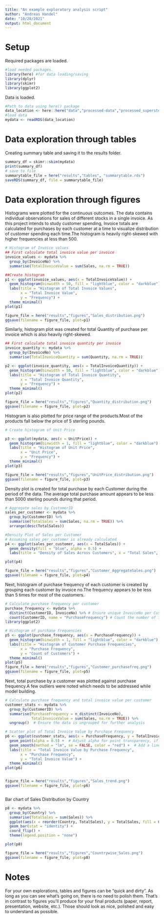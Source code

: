 ---
title: "An example exploratory analysis script"
author: "Andreas Handel"
date: "10/28/2021"
output: html_document
---


# Setup
Required packages are loaded.
```{r}
#load needed packages. 
library(here) #for data loading/saving
library(dplyr)
library(skimr)
library(ggplot2)
```

Data is loaded.

```{r}
#Path to data using here() package
data_location <- here::here("data","processed-data","processed_superstore.rds")
#load data
mydata <- readRDS(data_location)
```

# Data exploration through tables

Creating summary table and saving it to the results folder.

```{r}
summary_df = skimr::skim(mydata)
print(summary_df)
# save to file
summarytable_file = here("results","tables", "summarytable.rds")
saveRDS(summary_df, file = summarytable_file)
```

# Data exploration through figures

Histograms were plotted for the continuous outcomes. The data contains individual observations for sales of different stocks in a single invoice. As this project intends to study customer spending, Invoice totals are calculated for purchases by each customer at a time to visualize distribution of customer spending each time.The histogram is heavily right-skewed with higher frequencies at less than 500.

```{r}
# Histogram of Invoice values
## First calculate total invoice value per invoice
invoice_values <- mydata %>%
  group_by(InvoiceNo) %>%
  summarise(TotalInvoiceValue = sum(Sales, na.rm = TRUE))

##Create histogram
p1 <- ggplot(invoice_values, aes(x = TotalInvoiceValue)) +
  geom_histogram(binwidth = 50, fill = "lightblue", color = "darkblue") + # Adjust binwidth as needed
  labs(title = "Histogram of Total Invoice Values",
       x = "Total Invoice Value", 
       y = "Frequency") +
  theme_minimal()
plot(p1)

figure_file = here("results","figures","Sales_distribution.png")
ggsave(filename = figure_file, plot=p1) 
```

Similarly, histogram plot was created for total Quantity of purchase per invoice which is also heavily right-skewed. 

```{r}
## First calculate total invoice quantity per invoice
invoice_quantity <- mydata %>%
  group_by(InvoiceNo) %>%
  summarise(TotalInvoiceQuantity = sum(Quantity, na.rm = TRUE))

p2 <- ggplot(invoice_quantity, aes(x = TotalInvoiceQuantity)) +
  geom_histogram(binwidth = 50, fill = "lightblue", color = "darkblue") + # Adjust binwidth as needed
  labs(title = "Histogram of Total Invoice Quantity",
       x = "Total Invoice Quantity", 
       y = "Frequency") +
  theme_minimal()
plot(p2)

figure_file = here("results","figures","Quantity_distribution.png")
ggsave(filename = figure_file, plot=p2)
```

Histogram is also plotted for price range of the products.Most of the products fall below the price of 5 sterling pounds.

```{r}
# Create histogram of Unit Price

p3 <- ggplot(mydata, aes(x = UnitPrice)) +
  geom_histogram(binwidth = 1, fill = "lightblue", color = "darkblue") + # Adjust binwidth as needed
  labs(title = "Histogram of Unit Price",
       x = "Unit Price", 
       y = "Frequency") +
  theme_minimal()
plot(p3)

figure_file = here("results","figures","UnitPrice_distribution.png")
ggsave(filename = figure_file, plot=p3)
```

Density plot is created for total purchase by each Customer during the period of the data. The average total purchase amount appears to be less than 5000 sterling pounds during that period.

```{r}
# Aggregate sales by CustomerID
sales_per_customer <- mydata %>%
  group_by(CustomerID) %>%
  summarise(TotalSales = sum(Sales, na.rm = TRUE)) %>%
  arrange(desc(TotalSales))

#Density Plot of Sales per Customer
# Assuming sales_per_customer is already calculated
p4 <- ggplot(sales_per_customer, aes(x = TotalSales)) +
  geom_density(fill = "blue", alpha = 0.5) +
  labs(title = "Density of Sales Across Customers", x = "Total Sales", y = "Density")

plot(p4)

figure_file = here("results","figures","Customer_AggregateSales.png")
ggsave(filename = figure_file, plot=p4)

```

Next, histogram of purchase frequency of each customer is created by grouping each customer by invoice no.The frequency appears to be less than 5 times for most of the customers.

```{r}
# Calculate purchase frequency per customer
purchase_frequency <- mydata %>%
  distinct(CustomerID, InvoiceNo) %>% # Ensure unique InvoiceNo per CustomerID
  count(CustomerID, name = "PurchaseFrequency") # Count the number of invoices per customer
library(ggplot2)

# Histogram of purchase frequencies
p5 <- ggplot(purchase_frequency, aes(x = PurchaseFrequency)) +
  geom_histogram(binwidth = 1, fill = "lightblue", color = "darkblue") + # Adjust binwidth as needed
  labs(title = "Histogram of Customer Purchase Frequencies",
       x = "Purchase Frequency", 
       y = "Count of Customers") +
  theme_minimal()
plot(p5)
figure_file = here("results","figures","Customer_purchasefreq.png")
ggsave(filename = figure_file, plot=p5)

```

Next, total purchase by a customer was plotted against purchase frequency.A few outliers were noted which needs to be addressed while model building. 

```{r}
# Calculate purchase frequency and total invoice value per customer
customer_stats <- mydata %>%
  group_by(CustomerID) %>%
  summarise(PurchaseFrequency = n_distinct(InvoiceNo),
            TotalInvoiceValue = sum(Sales, na.rm = TRUE)) %>%
  ungroup()  # Ensure the data is ungrouped for further analysis

# Scatter plot of Total Invoice Value by Purchase Frequency
p6 <- ggplot(customer_stats, aes(x = PurchaseFrequency, y = TotalInvoiceValue)) +
  geom_point(alpha = 0.5) +  # Adjust alpha for point transparency, if needed
  geom_smooth(method = "lm", se = FALSE, color = "red") +  # Add a linear regression line without standard error
  labs(title = "Total Invoice Value by Purchase Frequency",
       x = "Purchase Frequency",
       y = "Total Invoice Value") +
  theme_minimal()
plot(p6)


figure_file = here("results","figures","Sales_trend.png")
ggsave(filename = figure_file, plot=p6)



```

Bar chart of Sales Distribution by Country

```{r}
p8 <- mydata %>% 
  group_by(Country) %>% 
  summarise(TotalSales = sum(Sales)) %>%
  ggplot(aes(x = reorder(Country, TotalSales), y = TotalSales, fill = Country)) + 
  geom_bar(stat = "identity") + 
  coord_flip() + 
  theme(legend.position = "none")

plot(p8)

figure_file = here("results","figures","Countrywise_Sales.png")
ggsave(filename = figure_file, plot=p8)
```



# Notes

For your own explorations, tables and figures can be "quick and dirty". As long as you can see what's going on, there is no need to polish them. That's in contrast to figures you'll produce for your final products (paper, report, presentation, website, etc.). Those should look as nice, polished and easy to understand as possible.


